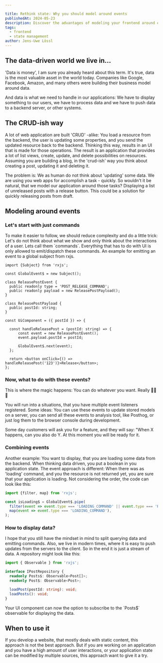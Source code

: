 ```yaml
---

title: Rethink state💡 Why you should model around events
publishedAt: 2024-05-23
description: Discover the advantages of modeling your frontend around events. Learn how event-driven architecture can enhance user experiences, improve state management, and increase application responsiveness. Explore practical techniques for implementing event-based models in your frontend projects."
tags:
  - frontend
  - state management
author: Jens-Uwe Lössl
---
```



<H2>The data-driven world we live in...</H2>
<P>'Data is money', I am sure you already heard about this term. It's true, data is the most valuable asset in the world today. Companies
  like Google, Facebook, Amazon, and many others were building their business model around data.</P>
<P>And data is what we need to handle in our applications: We have to display something to our users, we have to process data and
  we have to push data to a backend server, or other systems.</P>

<H2>The CRUD-ish way</H2>
<P>A lot of web application are built 'CRUD' -alike: You load a resource from the backend, the user is updating some properties, and you
  send the updated resource back to the backend. Thinking this way, results in an UI that is made for those operations. The result is an
  application that provides a lot of list views, create, update, and delete possibilities on resources. Assuming you are building a blog,
  in the 'crud-ish' way you think about creating a post, updating it and deleting it.</P>

<P>The problem is: We as human do not think about 'updating' some data. We are using you web apps <Italic>for accomplish a task -
  quickly.</Italic> So wouldn't it be natural, that we model our application around those tasks? Displaying a list of unreleased posts with
  a release button. This could be a solution for quickly releasing posts from draft.</P>

<H2>Modeling around events</H2>
<H3>Let's start with just commands</H3>

<P>To make it easier to follow, we should reduce complexity and do a little trick: Let's do not think about what we show and only think
  about the interactions of a user. Lets call them `commands`. Everything that has to do with UI is only allowed to emit/dispatch these
  commands. An example for emitting an event to a global <ExternalLink href={"https://rxjs.dev/guide/subject"}>subject from
    rxjs.</ExternalLink></P>

```tsx
import {Subject} from 'rxjs';

const GlobalEvent$ = new Subject();

class ReleasePostEvent {
  public readonly type = 'POST_RELEASE_COMMAND';
  public readonly payload = new ReleasePostPayload();
}

class ReleasePostPayload {
  public postId: string;
}

const UiComponent = ({ postId }) => {

  const handleReleasePost = (postId: string) => {
      const event = new ReleasePostEvent();
      event.payload.postId = postId;

      GlobalEvent$.next(event);
  };

  return <button onClick={() => handleReleasePost('123')}>Release</button>;
};
```

<H3>Now, what to do with these events?</H3>
<P>This is where the magic happens: You can do whatever you want. Really 🚀🚀🚀</P>
<P>You will run into a situations, that you have multiple event listeners registered. Some ideas: You can use these events to update
  stored models on a server, you can send all these events to analysis tool, like <ExternalLink
    href="https://posthog.com/">Posthog,</ExternalLink> or just log them to the browser console during development.</P>
<P>Some day customers will ask you for a feature, and they will say: "When X happens, can you also do Y. At this moment you will be ready
  for it.</P>

<H3>Combining events</H3>
<P>Another example: You want to display, that you are loading some data from the backend. When thinking data driven, you put a
  boolean in you application state. The event approach is different: When there was as 'loading' command, and you the resource is not
  returned yet, you are sure that your application is loading. Not considering the order, the code can look like this:</P>

```typescript
import {filter, map} from 'rxjs';

const isLoading$ = GlobalEvent$.pipe(
  filter(event => event.type === 'LOADING_COMMAND' || event.type === 'RESOURCE_LOADED'),
  map(event => event.type === 'LOADING_COMMAND'),
);
```

<H3>How to display data?</H3>
<P>I hope that you still have the mindset in mind to split querying data and emitting commands. Also, we live in modern times, where it is
  easy to push updates from the servers to the client. So in the end it is just a stream of data. A repository might look like this:</P>

```typescript
import { Observable } from 'rxjs';

interface IPostRepository {
  readonly Posts$: Observable<Post[]>;
  readonly Post$: Observable<Post>;

  loadPost(postId: string): void;
  loadPosts(): void;
}
```

<P>Your UI component can now the option to subscribe to the `Posts$` observable for displaying the data.</P>

<H2>When to use it</H2>
<P>If you develop a website, that mostly deals with static content, this approach is not the best approach. But if you are working on an
  application and you have a high amount of user interactions, or your application state can be modified by multiple sources, this
  approach want to give it a try.</P>